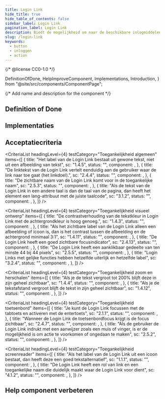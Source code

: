 ```yaml
---
title: Login Link
hide_title: true
hide_table_of_contents: false
sidebar_label: Login Link
pagination_label: Login Link
description: Biedt de mogelijkheid om naar de beschikbare inlogmiddelen te navigeren.
slug: /login-link
keywords:
  - button
  - inloggen
  - action
---
```


{/* @license CC0-1.0 */}

  DefinitionOfDone,
  HelpImproveComponent,
  Implementations,
  Introduction,
} from "@site/src/components/ComponentPage";

{/* Add name and description for the component */}


<Introduction component={component} headingLevel={1} description={description} />

## Definition of Done

<DefinitionOfDone component={component} headingLevel={3} />

## Implementaties

<Implementations component={component} headingLevel={3} />

## Acceptatiecriteria

<CriteriaList
  headingLevel={4}
  testCategory="Toegankelijkheid algemeen"
  items={[
    {
      title: "Het label van de Login Link bestaat uit gewone tekst, niet uit een afbeelding van tekst",
      sc: "1.4.5",
      status: "",
      component: <Wcag145 />,
    },
    {
      title:
        "De linktekst van de Login Link vertelt eenduidig aan de gebruiker waar de link naar toe gaat (het linkdoel).",
      sc: "2.4.4",
      status: "",
      component: <Wcag244 />,
    },
    {
      title: "De zichtbare naam van de Login Link komt voor in de toegankelijke naam",
      sc: "2.5.3",
      status: "",
      component: <Wcag253 />,
    },
    {
      title:
        "Als de tekst van de Login Link in een andere taal is dan de taal van de pagina, dan heeft het element een lang-attribuut met de juiste taalcode",
      sc: "3.1.2",
      status: "",
      component: <Wcag312 />,
    },
  ]}
/>

<CriteriaList
  headingLevel={4}
  testCategory="Toegankelijkheid visueel ontwerp"
  items={[
    {
      title: "De contrastverhouding van de tekstkleur in Login Link met de achtergrondkleur is hoog genoeg.",
      sc: "1.4.3",
      status: "",
      component: <Wcag143 />,
    },
    {
      title:
        "Als het zichtbare label van de Login Link alleen een afbeelding of icoon is, dan is het contrast tussen de afbeelding en de achtergrond minimaal 3:1",
      sc: "1.4.11",
      status: "",
      component: <Wcag1411 />,
    },
    {
      title: "De Login Link heeft een goed zichtbare focusindicator",
      sc: "2.4.13",
      status: "",
      component: <Wcag2413 />,
    },
    {
      title: "De Login Link heeft een aanklikbaar gedeelte van ten minste 44 bij 44 pixels",
      sc: "2.5.5",
      status: "",
      component: <Wcag255 />,
    },
    {
      title: "Login Links met gelijke functies hebben hetzelfde uiterlijk en hetzelfde label",
      sc: "3.2.4",
      status: "",
      component: <Wcag324 />,
    },
  ]}
/>

<CriteriaList
  headingLevel={4}
  testCategory="Toegankelijkheid zoom en herschalen"
  items={[
    {
      title: "Als je de tekst vergroot tot 200% blijft deze in zijn geheel zichtbaar",
      sc: "1.4.4",
      status: "",
      component: <Wcag144 />,
    },
    {
      title: "Als je de tekstafstand vergroot blijft de tekst in zijn geheel zichtbaar",
      sc: "1.4.12",
      status: "",
      component: <Wcag1412 />,
    },
  ]}
/>

<CriteriaList
  headingLevel={4}
  testCategory="Toegankelijkheid toetsenbord"
  items={[
    {
      title: "Je kunt de Login Link focussen met de tabtoets en activeren met de entertoets",
      sc: "2.1.1",
      status: "",
      component: <Wcag211 />,
    },
    {
      title: "Wanneer de Login Link de toetsenbordfocus krijgt is de focus zichtbaar",
      sc: "2.4.7",
      status: "",
      component: <Wcag247 />,
    },
    {
      title:
        "Als de gebruiker de Login Link indrukt met een aanwijzer zoals een muis of vinger, is er de mogelijkheid is om actie te voorkomen of ongedaan te maken",
      sc: "2.5.2",
      status: "",
      component: <Wcag252 />,
    },
  ]}
/>

<CriteriaList
  headingLevel={4}
  testCategory="Toegankelijkheid screenreader"
  items={[
    {
      title: "Als het label van de Login Link uit een icoon bestaat, dan heeft deze een goed tekstalternatief",
      sc: "1.1.1",
      status: "",
      component: <Wcag111 />,
    },
    {
      title:
        "De Login Link heeft een rol van link en een toegankelijke naam die duidelijk maakt waar de Login Link voor dient",
      sc: "4.1.2",
      status: "",
      component: <Wcag412 />,
    },
  ]}
/>

## Help component verbeteren

<HelpImproveComponent component={component} headingLevel={3} />
